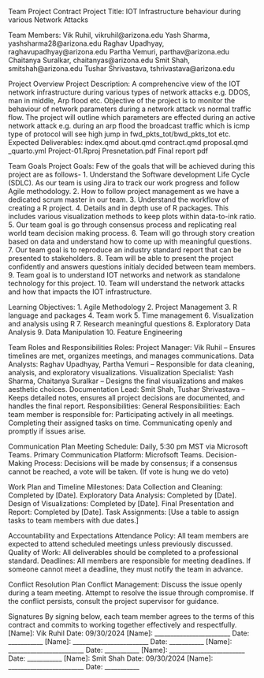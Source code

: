 Team Project Contract
  Project Title: IOT Infrastructure behaviour during various Network Attacks

Team Members:
  Vik Ruhil, vikruhil@arizona.edu
  Yash Sharma, yashsharma28@arizona.edu
  Raghav Upadhyay, raghavupadhyay@arizona.edu
  Partha Vemuri, parthav@arizona.edu
  Chaitanya Suralkar, chaitanyas@arizona.edu
  Smit Shah, smitshah@arizona.edu
  Tushar Shrivastava, tshrivastava@arizona.edu

Project Overview
  Project Description: A comprehencive view of the IOT network infrastructure during various types of network attacks e.g. DDOS, man in middle, Arp flood etc.
  Objective of the project is to monitor the behaviour of network parameters during a network attack vs normal traffic flow. The project will outline which parameters
  are effected during an active network attack e.g. during an arp flood the broadcast traffic which is icmp type of protocol will see high jump in fwd_pkts_tot/bwd_pkts_tot etc.
  Expected Deliverables: 
      index.qmd
      about.qmd
      contract.qmd
      proposal.qmd
      _quarto.yml
      Project-01.Rproj
      Presnetation.pdf
      Final report pdf

Team Goals
  Project Goals: Few of the goals that will be achieved during this project are as follows-
      1. Understand the Software development Life Cycle (SDLC). As our team is using Jira to track our work progress and follow Agile methodology.
      2. How to follow project management as we have a dedicated scrum master in our team. 
      3. Understand the workflow of creating a R project.
      4. Details and in depth use of R packages. This includes various visualization methods to keep plots within data-to-ink ratio.
      5. Our team goal is go through consensus process and replicating real world team decision making process.
      6. Team will go through story creation based on data and understand how to come up with meaningful questions.
      7. Our team goal is to reproduce an industry standard report that can be presented to stakeholders.
      8. Team will be able to present the project confidently and answers questions initialy decided between team members.
      9. Team goal is to understand IOT networks and network as standalone technology for this project.
      10. Team will understand the network attacks and how that impacts the IOT infrastructure.

  Learning Objectives: 
      1. Agile Methodology
      2. Project Management
      3. R language and packages
      4. Team work
      5. Time management
      6. Visualization and analysis using R
      7. Research meaningful questions
      8. Exploratory Data Analysis
      9. Data Manipulation
      10. Feature Engineering
      

Team Roles and Responsibilities
  Roles:
    Project Manager: Vik Ruhil – Ensures timelines are met, organizes meetings, and manages communications.
    Data Analysts: Raghav Upadhyay, Partha Vemuri – Responsible for data cleaning, analysis, and exploratory visualizations.
    Visualization Specialist: Yash Sharma, Chaitanya Suralkar – Designs the final visualizations and makes aesthetic choices.
    Documentation Lead: Smit Shah, Tushar Shrivastava – Keeps detailed notes, ensures all project decisions are documented, and handles the final report.
  Responsibilities:
    General Responsibilities: Each team member is responsible for:
      Participating actively in all meetings.
      Completing their assigned tasks on time.
      Communicating openly and promptly if issues arise.

Communication Plan
  Meeting Schedule: Daily, 5:30 pm MST via Microsoft Teams.
  Primary Communication Platform: Microfsoft Teams.
  Decision-Making Process: Decisions will be made by consensus; if a consensus cannot be reached, a vote will be taken. (If vote is hung we do veto)

Work Plan and Timeline
  Milestones:
    Data Collection and Cleaning: Completed by [Date].
    Exploratory Data Analysis: Completed by [Date].
    Design of Visualizations: Completed by [Date].
    Final Presentation and Report: Completed by [Date].
  Task Assignments: [Use a table to assign tasks to team members with due dates.]

Accountability and Expectations
  Attendance Policy: All team members are expected to attend scheduled meetings unless previously discussed.
  Quality of Work: All deliverables should be completed to a professional standard.
  Deadlines: All members are responsible for meeting deadlines. If someone cannot meet a deadline, they must notify the team in advance.

Conflict Resolution Plan
  Conflict Management: 
    Discuss the issue openly during a team meeting.
    Attempt to resolve the issue through compromise.
    If the conflict persists, consult the project supervisor for guidance.

Signatures
By signing below, each team member agrees to the terms of this contract and commits to working together effectively and respectfully.
[Name]: Vik Ruhil Date: 09/30/2024
[Name]: ________________________ Date: ___________
[Name]: ________________________ Date: ___________
[Name]: ________________________ Date: ___________
[Name]: ________________________ Date: ___________
[Name]: Smit Shah Date: 09/30/2024
[Name]: ________________________ Date: ___________
